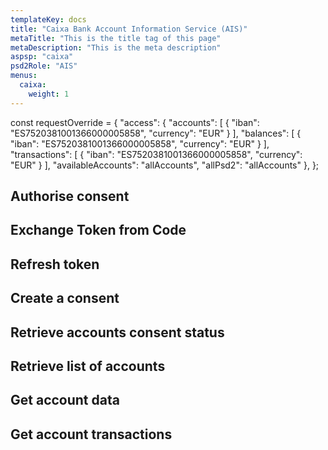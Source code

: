 ```yaml
---
templateKey: docs
title: "Caixa Bank Account Information Service (AIS)"
metaTitle: "This is the title tag of this page"
metaDescription: "This is the meta description"
aspsp: "caixa"
psd2Role: "AIS"
menus:
  caixa: 
    weight: 1
---
```




const requestOverride = {
  "access": {
    "accounts": [
      {
        "iban": "ES7520381001366000005858",
        "currency": "EUR"
      }
    ],
    "balances": [
      {
        "iban": "ES7520381001366000005858",
        "currency": "EUR"
      }
    ],
    "transactions": [
      {
        "iban": "ES7520381001366000005858",
        "currency": "EUR"
      }
    ],
    "availableAccounts": "allAccounts",
    "allPsd2": "allAccounts"
  },
};




  <step>

  ## Authorise consent

  <AuthoriseStep/>
  </step>
  <step>

  ## Exchange Token from Code

  <CreateToken/>
  </step>
  <step>

  ## Refresh token

  <RefreshToken/>
  </step>
  <step>

  ## Create a consent

  <StepCreateAccountConsent requestOverride={requestOverride} />
  </step>
  <step>

  ## Retrieve accounts consent status

  <AccountConsentStatus/>
  </step>
  <step>

  ## Retrieve list of accounts

  <StepAccounts/>
  </step>
  <step>

  ## Get account data

  <StepAccount/>
  </step>
  <step>

  ## Get account transactions

  <StepTransactions/>
  </step>

